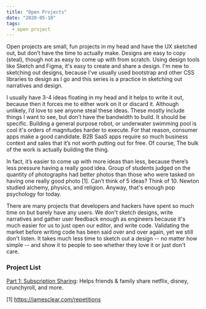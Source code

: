 ```yaml
---
title: "Open Projects"
date: "2020-05-10"
tags:
  - open project
---
```


Open projects are small, fun projects in my head and have the UX sketched out, but don’t have the time to actually make. Designs are easy to copy (steal), though not as easy to come up with from scratch. Using design tools like Sketch and Figma, it's easy to create and share a design. I'm new to sketching out designs, because I've usually used bootstrap and other CSS libraries to design as I go and this series is a practice in sketching out narratives and design. 

I usually have 3-4 ideas floating in my head and it helps to write it out, because then it forces me to either work on it or discard it. Although unlikely, I’d love to see anyone steal these ideas. These mostly include things I want to see, but don’t have the bandwidth to build. It should be specific. Building a general purpose robot, or underwater swimming pool is cool it's orders of magnitudes harder to execute. For that reason, consumer apps make a good candidate. B2B SaaS apps require so much business context and sales that it’s not worth putting out for free. Of course, The bulk of the work is actually building the thing.

In fact, it’s easier to come up with more ideas than less, because there’s less pressure having a really good idea. Group of students judged on the quantity of photographs had better photos than those who were tasked on having one really good photo [1]. Can’t think of 5 ideas? Think of 10. Newton studied alchemy, physics, and religion. Anyway, that's enough pop psychology for today.  

There are many projects that developers and hackers have spent so much time on but barely have any users. We don't sketch designs, write narratives and gather user feedback enough as engineers because it's much easier for us to just open our editor, and write code. Validating the market before writing code has been said over and over again, yet we still don't listen. It takes much less time to sketch out a design -- no matter how simple -- and show it to people to see whether they love it or just don't care.

### Project List

[Part 1: Subscription Sharing](open-project-subshare):
Helps friends & family share netflix, disney, crunchyroll, and more.

[1] https://jamesclear.com/repetitions
